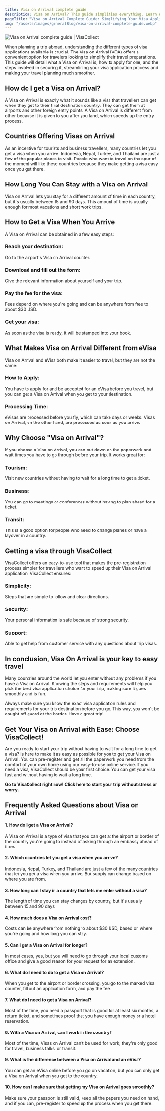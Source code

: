 ```yaml
---
title: Visa on Arrival complete guide
description: Visa on Arrival? This guide simplifies everything. Learn what documents to pack, how to apply, and if your destination offers Visa on Arrival.
pageTitle: "Visa on Arrival Complete Guide: Simplifying Your Visa Application Process"
img: "/assets/images/generalBlog/visa-on-arrival-complete-guide.webp"
---
```


<BlogContentHero className="mt-0">
    <img
        src="/assets/images/generalBlog/visa-on-arrival-complete-guide.webp"
        alt="Visa on Arrival complete guide | VisaCollect"
    />
</BlogContentHero>

When planning a trip abroad, understanding the different types of visa applications available is crucial. The Visa on Arrival (VOA) offers a convenient option for travelers looking to simplify their travel preparations. This guide will detail what a Visa on Arrival is, how to apply for one, and the steps involved in securing it, streamlining your visa application process and making your travel planning much smoother.

## How do I get a Visa on Arrival?

A Visa on Arrival is exactly what it sounds like a visa that travellers can get when they get to their final destination country. They can get them at airports and other foreign entry points. A Visa on Arrival is different from other <LinkText href="/blog/types-of-visas/" text="types of visas"/> because it is given to you after you land, which speeds up the entry process.

## Countries Offering Visas on Arrival

As an incentive for tourists and business travellers, many countries let you get a visa when you arrive. Indonesia, Nepal, Turkey, and Thailand are just a few of the popular places to visit. People who want to travel on the spur of the moment will like these countries because they make getting a visa easy once you get there.

## How Long You Can Stay with a Visa on Arrival

Visa on Arrival lets you stay for a different amount of time in each country, but it's usually between 15 and 90 days. This amount of time is usually enough for most vacations and short work trips.

## How to Get a Visa When You Arrive

A Visa on Arrival can be obtained in a few easy steps:

### Reach your destination:

Go to the airport's Visa on Arrival counter.

### Download and fill out the form:

Give the relevant information about yourself and your trip.

### Pay the fee for the visa:

Fees depend on where you're going and can be anywhere from free to about $30 USD.

### Get your visa:

As soon as the visa is ready, it will be stamped into your book.

## What Makes Visa on Arrival Different from eVisa

Visa on Arrival and eVisa both make it easier to travel, but they are not the same:

### How to Apply:

You have to apply for and be accepted for an eVisa before you travel, but you can get a Visa on Arrival when you get to your destination.

### Processing Time:

eVisas are processed before you fly, which can take days or weeks. Visas on Arrival, on the other hand, are processed as soon as you arrive.

## Why Choose "Visa on Arrival"?

If you choose a Visa on Arrival, you can cut down on the paperwork and wait times you have to go through before your trip. It works great for:

### Tourism:

Visit new countries without having to wait for a long time to get a ticket.

### Business:

You can go to meetings or conferences without having to plan ahead for a ticket.

### Transit:

This is a good option for people who need to change planes or have a layover in a country.

## Getting a visa through VisaCollect

VisaCollect offers an easy-to-use tool that makes the pre-registration process simpler for travellers who want to speed up their Visa on Arrival application. VisaCollect ensures:

### Simplicity:

Steps that are simple to follow and clear directions.

### Security:

Your personal information is safe because of strong security.

### Support:

Able to get help from customer service with any questions about trip visas.

## In conclusion, Visa On Arrival is your key to easy travel

Many countries around the world let you enter without any problems if you have a Visa on Arrival. Knowing the steps and requirements will help you pick the best visa application choice for your trip, making sure it goes smoothly and is fun.

Always make sure you know the exact visa application rules and requirements for your trip destination before you go. This way, you won't be caught off guard at the border. Have a great trip!

## Get Your Visa on Arrival with Ease: Choose VisaCollect!

Are you ready to start your trip without having to wait for a long time to get a visa? <LinkText href="/" text="VisaCollect"/> is here to make it as easy as possible for you to get your Visa on Arrival. You can pre-register and get all the paperwork you need from the comfort of your own home using our easy-to-use online service. If you need a visa, VisaCollect should be your first choice. You can get your visa fast and without having to wait a long time.

**Go to VisaCollect right now! Click here to start your trip without stress or worry.**

## Frequently Asked Questions about Visa on Arrival

#### 1. How do I get a Visa on Arrival?

A Visa on Arrival is a type of visa that you can get at the airport or border of the country you're going to instead of asking through an embassy ahead of time.

#### 2. Which countries let you get a visa when you arrive?

Indonesia, Nepal, Turkey, and Thailand are just a few of the many countries that let you get a visa when you arrive. But supply can change based on where you are from.

#### 3. How long can I stay in a country that lets me enter without a visa?

The length of time you can stay changes by country, but it's usually between 15 and 90 days.

#### 4. How much does a Visa on Arrival cost?

Costs can be anywhere from nothing to about $30 USD, based on where you're going and how long you can stay.

#### 5. Can I get a Visa on Arrival for longer?

In most cases, yes, but you will need to go through your local customs office and give a good reason for your request for an extension.

#### 6. What do I need to do to get a Visa on Arrival?

When you get to the airport or border crossing, you go to the marked visa counter, fill out an application form, and pay the fee.

#### 7. What do I need to get a Visa on Arrival?

Most of the time, you need a passport that is good for at least six months, a return ticket, and sometimes proof that you have enough money or a hotel reservation.

#### 8. With a Visa on Arrival, can I work in the country?

Most of the time, Visas on Arrival can't be used for work; they're only good for travel, business talks, or transit.

#### 9. What is the difference between a Visa on Arrival and an eVisa?

You can get an eVisa online before you go on vacation, but you can only get a Visa on Arrival when you get to the country.

#### 10. How can I make sure that getting my Visa on Arrival goes smoothly?

Make sure your passport is still valid, keep all the papers you need on hand, and if you can, pre-register to speed up the process when you get there.
